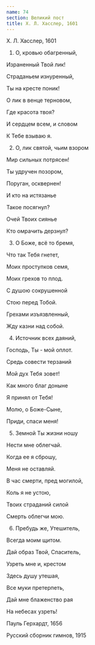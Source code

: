 ```yaml
---
name: 74
section: Великий пост
title: Х. Л. Хасслер, 1601
---
```

Х. Л. Хасслер, 1601


1. О, кровью обагренный,

Израненный Твой лик!

Страданьем изнуренный,

Ты на кресте поник!

О лик в венце терновом,

Где красота твоя?

И сердцем всем, и словом

К Тебе взываю я.


2. О, лик святой, чьим взором

Мир сильных потрясен!

Ты удручен позором,

Поруган, осквернен!

И кто на истязанье

Такое посягнул?

Очей Твоих сиянье

Кто омрачить дерзнул?


3. О Боже, всё то бремя,

Что так Тебя гнетет,

Моих проступков семя,

Моих грехов то плод.

С душою сокрушенной

Стою перед Тобой.

Грехами изъязвленный,

Жду казни над собой.


4. Источник всех даяний,

Господь, Ты - мой оплот.

Средь совести терзаний

Мой дух Тебя зовет!

Как много благ доныне

Я принял от Тебя!

Молю, о Боже-Сыне, 

Приди, спаси меня!


5. Земной Ты жизни ношу

Нести мне облегчай.

Когда ее я сброшу,

Меня не оставляй.

В час смерти, пред могилой,

Коль я не устою,

Твоих страданий силой

Смерть облегчи мою.


6. Пребудь же, Утешитель,

Всегда моим щитом.

Дай образ Твой, Спаситель,

Узреть мне и, крестом

Здесь душу утешая,

Все муки претерпеть,

Дай мне блаженство рая 

На небесах узреть!


Пауль Герхардт, 1656

Русский сборник гимнов, 1915